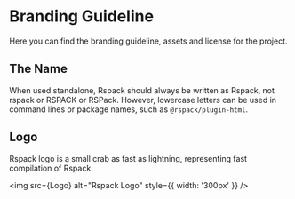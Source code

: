 
# Branding Guideline

Here you can find the branding guideline, assets and license for the project.

## The Name

When used standalone, Rspack should always be written as Rspack, not rspack or RSPACK or RSPack. However, lowercase letters can be used in command lines or package names, such as `@rspack/plugin-html`.

## Logo

Rspack logo is a small crab as fast as lightning, representing fast compilation of Rspack.

<img src={Logo} alt="Rspack Logo" style={{ width: '300px' }} />
